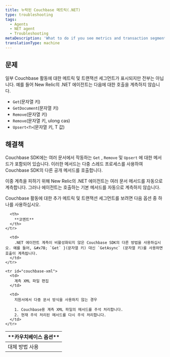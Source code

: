 ```yaml
---
title: 누락된 Couchbase 메트릭(.NET)
type: troubleshooting
tags:
  - Agents
  - NET agent
  - Troubleshooting
metaDescription: 'What to do if you see metrics and transaction segments for some of your Couchbase activity, but not all of it, such as Get, GetDocument, Remove, Upsert.'
translationType: machine
---
```


## 문제

일부 Couchbase 활동에 대한 메트릭 및 트랜잭션 세그먼트가 표시되지만 전부는 아닙니다. 예를 들어 New Relic의 .NET 에이전트는 다음에 대한 호출을 계측하지 않습니다.

* `Get`(문자열 키)
* `GetDocument`(문자열 키)
* `Remove`(문자열 키)
* `Remove`(문자열 키, ulong cas)
* `Upsert<T>`(문자열 키, T 값)

## 해결책

Couchbase SDK에는 여러 문서에서 작동하는 `Get` , `Remove` 및 `Upsert` 에 대한 메서드가 포함되어 있습니다. 이러한 메서드는 다중 스레드 프로세스를 사용하여 Couchbase SDK의 다른 공개 메서드를 호출합니다.

이중 계측을 피하기 위해 New Relic의 .NET 에이전트는 여러 문서 메서드를 자동으로 계측합니다. 그러나 에이전트는 호출하는 기본 메서드를 자동으로 계측하지 않습니다.

Couchbase 활동에 대한 추가 메트릭 및 트랜잭션 세그먼트를 보려면 다음 옵션 중 하나를 사용하십시오.

<table>
  <thead>
    <tr>
      <th>
        **카우치베이스 옵션**
      </th>

      <th>
        **코멘트**
      </th>
    </tr>
  </thead>

  <tbody>
    <tr id="couchbase-sdk">
      <td>
        대체 방법 사용
      </td>

      <td>
        .NET 에이전트 계측이 비활성화되지 않은 Couchbase SDK의 다른 방법을 사용하십시오. 예를 들어, &#x7B; `Get` }(문자열 키) 대신 `GetAsync` (문자열 키)를 사용하면 호출이 계측됩니다.
      </td>
    </tr>

    <tr id="couchbase-xml">
      <td>
        계측 XML 파일 편집
      </td>

      <td>
        지원서에서 다중 문서 방식을 사용하지 않는 경우

        1. Couchbase용 계측 XML 파일의 메서드를 주석 처리합니다.
        2. 현재 주석 처리된 메서드를 다시 주석 처리합니다.
      </td>
    </tr>
  </tbody>
</table>